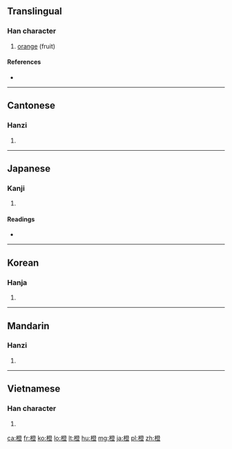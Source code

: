 ==Translingual==

===Han character===
{{Han char|rn=75|rad=木|as=12|sn=16|four=4291<sub>8</sub>|canj=木弓人廿 (DNOT)}}

# [[orange]] (fruit)

====References====
* {{Han ref|kx=0553.280|dkj=15552|dj=0942.110|hdz=21297.050|uh=6A59|ud=27225|bh=BEED|bd=48877}}

----

==Cantonese==

===Hanzi===
{{yue-hanzi|jyut=|y=chaang2, chaang4}}

# {{defn|lang=yue|sort=木12}}

----

==Japanese==

===Kanji===
{{ja-kanji|grade=|rs=木12}}

# {{defn|lang=ja|sort=木12}}

====Readings====
* {{ja-readings|on=[[とう]] (tō)|kun=[[だいだい]] (daidai)}}

----

==Korean==

===Hanja===
{{ko-hanja|hangeul=[[등]], [[증]]|eumhun=|rv=deung, jeung|mr=tŭng, chŭng|y=tung, cung}}

# {{defn|lang=ko|sort=木12}}

----

==Mandarin==

===Hanzi===
{{cmn-hanzi|pin=[[chéng]] ([[cheng2]])|wg=ch'eng<sup>2</sup>}}

# {{defn|lang=cmn|sort=木12}}

----

==Vietnamese==

===Han character===
{{vi-hantu|[[chanh]], [[tranh]]|rs=木12}}

# {{defn|lang=vi|sort=木12}}

[[ca:橙]]
[[fr:橙]]
[[ko:橙]]
[[lo:橙]]
[[lt:橙]]
[[hu:橙]]
[[mg:橙]]
[[ja:橙]]
[[pl:橙]]
[[zh:橙]]